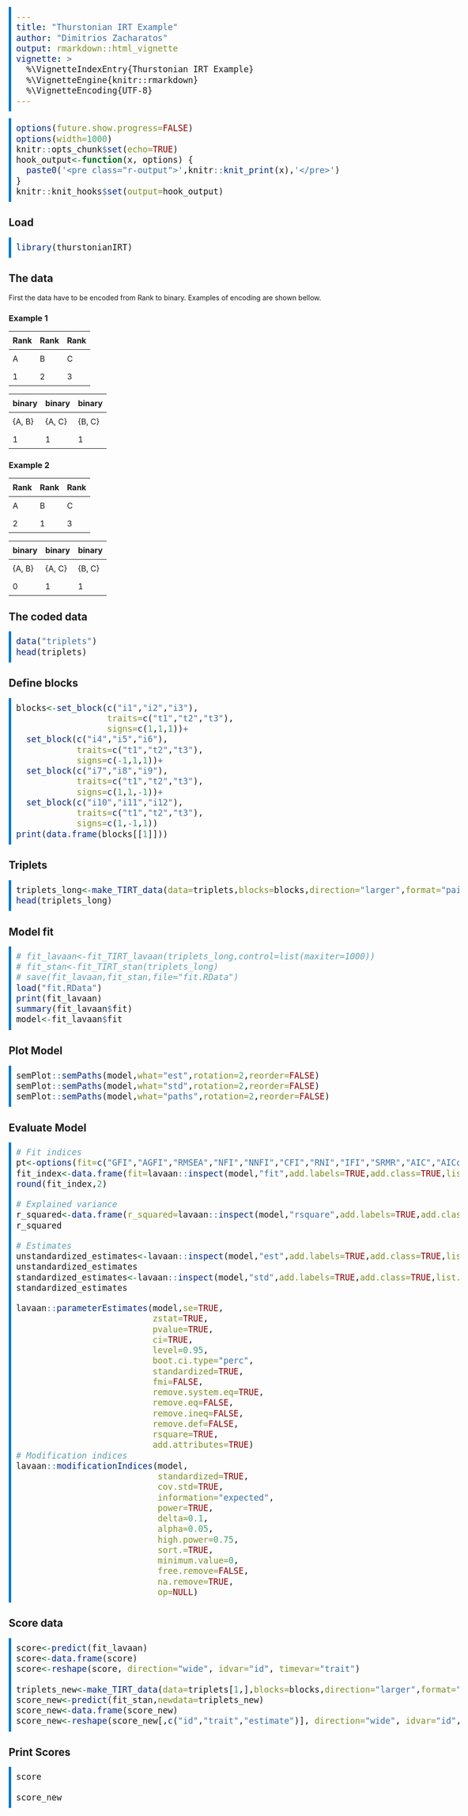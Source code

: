 ```yaml
---
title: "Thurstonian IRT Example"
author: "Dimitrios Zacharatos"
output: rmarkdown::html_vignette
vignette: >
  %\VignetteIndexEntry{Thurstonian IRT Example}
  %\VignetteEngine{knitr::rmarkdown}
  %\VignetteEncoding{UTF-8}
---
```


<style>
body { max-width: 95%; margin: 0 auto; padding: 0; } 
.container { width: 100%; max-width: none; } 
/* Example for wider tables */ 
table { width: 80%; table-layout: fixed; } 
th, td { padding: 8px; text-align: left; } 
/* Styling for input code */
pre { 
  background-color: #f4f4f4; /* Light gray background for input */
  border-left: 5px solid #007ACC; /* Blue border */
  padding: 10px;
  font-size: 20px !important;
}
/* Styling for output */
pre.r-output {
  background-color: #e8f5e9; /* Light green background for output */
  border-left: 5px solid #388E3C; /* Green border */
  padding: 10px;
  font-size: 15px !important;
}
</style>

```r
options(future.show.progress=FALSE)
options(width=1000)
knitr::opts_chunk$set(echo=TRUE)
hook_output<-function(x, options) {
  paste0('<pre class="r-output">',knitr::knit_print(x),'</pre>')
}
knitr::knit_hooks$set(output=hook_output)
```

## Load

```r
library(thurstonianIRT)
```

## The data

First the data have to be encoded from Rank to binary.
Examples of encoding are shown bellow.

### Example 1

| Rank | Rank | Rank | 
|------|------|------|
| A    | B    | C    |
| 1    | 2    | 3    |

| binary | binary | binary | 
|--------|--------|--------|
| {A, B} | {A, C} | {B, C} |
|   1    |    1   |   1    |


### Example 2

| Rank | Rank | Rank | 
|------|------|------|
| A    | B    | C    |
| 2    | 1    | 3    |

| binary | binary | binary | 
|--------|--------|--------|
| {A, B} | {A, C} | {B, C} |
|   0    |    1   |   1    |

## The coded data

```r
data("triplets")
head(triplets)
```

## Define blocks

```r
blocks<-set_block(c("i1","i2","i3"),
                  traits=c("t1","t2","t3"),
                  signs=c(1,1,1))+
  set_block(c("i4","i5","i6"),
            traits=c("t1","t2","t3"),
            signs=c(-1,1,1))+
  set_block(c("i7","i8","i9"),
            traits=c("t1","t2","t3"),
            signs=c(1,1,-1))+
  set_block(c("i10","i11","i12"),
            traits=c("t1","t2","t3"),
            signs=c(1,-1,1))
print(data.frame(blocks[[1]]))
```

## Triplets

```r
triplets_long<-make_TIRT_data(data=triplets,blocks=blocks,direction="larger",format="pairwise",family="bernoulli",range=c(0,1))
head(triplets_long)
```

## Model fit

```r
# fit_lavaan<-fit_TIRT_lavaan(triplets_long,control=list(maxiter=1000))
# fit_stan<-fit_TIRT_stan(triplets_long)
# save(fit_lavaan,fit_stan,file="fit.RData")
load("fit.RData")
print(fit_lavaan)
summary(fit_lavaan$fit)
model<-fit_lavaan$fit 

```

## Plot Model

```r
semPlot::semPaths(model,what="est",rotation=2,reorder=FALSE)
semPlot::semPaths(model,what="std",rotation=2,reorder=FALSE)
semPlot::semPaths(model,what="paths",rotation=2,reorder=FALSE)
```

## Evaluate Model
```r
# Fit indices
pt<-options(fit=c("GFI","AGFI","RMSEA","NFI","NNFI","CFI","RNI","IFI","SRMR","AIC","AICc","BIC","CAIC"))
fit_index<-data.frame(fit=lavaan::inspect(model,"fit",add.labels=TRUE,add.class=TRUE,list.by.group=TRUE,drop.list.single.group=TRUE))
round(fit_index,2)

# Explained variance
r_squared<-data.frame(r_squared=lavaan::inspect(model,"rsquare",add.labels=TRUE,add.class=TRUE,list.by.group=TRUE,drop.list.single.group=TRUE))
r_squared

# Estimates
unstandardized_estimates<-lavaan::inspect(model,"est",add.labels=TRUE,add.class=TRUE,list.by.group=TRUE,drop.list.single.group=TRUE)
unstandardized_estimates
standardized_estimates<-lavaan::inspect(model,"std",add.labels=TRUE,add.class=TRUE,list.by.group=TRUE,drop.list.single.group=TRUE)
standardized_estimates

lavaan::parameterEstimates(model,se=TRUE,
                           zstat=TRUE,
                           pvalue=TRUE,
                           ci=TRUE,
                           level=0.95,
                           boot.ci.type="perc",
                           standardized=TRUE,
                           fmi=FALSE,
                           remove.system.eq=TRUE,
                           remove.eq=FALSE,
                           remove.ineq=FALSE,
                           remove.def=FALSE,
                           rsquare=TRUE,
                           add.attributes=TRUE)
# Modification indices
lavaan::modificationIndices(model,
                            standardized=TRUE,
                            cov.std=TRUE,
                            information="expected",
                            power=TRUE,
                            delta=0.1,
                            alpha=0.05,
                            high.power=0.75,
                            sort.=TRUE,
                            minimum.value=0,
                            free.remove=FALSE,
                            na.remove=TRUE,
                            op=NULL)

```


## Score data

```r
score<-predict(fit_lavaan)
score<-data.frame(score)
score<-reshape(score, direction="wide", idvar="id", timevar="trait")

triplets_new<-make_TIRT_data(data=triplets[1,],blocks=blocks,direction="larger",format="pairwise",family="bernoulli",range=c(0,1))
score_new<-predict(fit_stan,newdata=triplets_new)
score_new<-data.frame(score_new)
score_new<-reshape(score_new[,c("id","trait","estimate")], direction="wide", idvar="id", timevar="trait")

```

## Print Scores

```r

score

score_new

```










